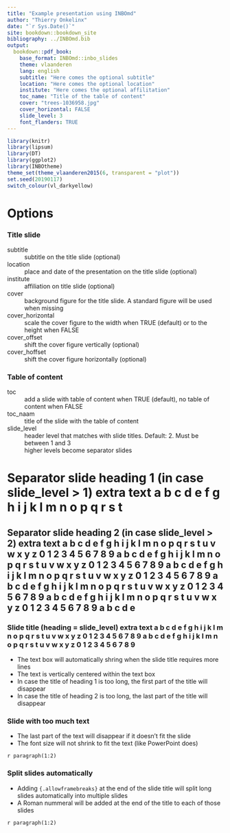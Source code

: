 ```yaml
--- 
title: "Example presentation using INBOmd"
author: "Thierry Onkelinx"
date: "`r Sys.Date()`"
site: bookdown::bookdown_site
bibliography: ../INBOmd.bib
output:
  bookdown::pdf_book:
    base_format: INBOmd::inbo_slides
    theme: vlaanderen
    lang: english
    subtitle: "Here comes the optional subtitle"
    location: "Here comes the optional location"
    institute: "Here comes the optional affilitation"
    toc_name: "Title of the table of content"
    cover: "trees-1036958.jpg"
    cover_horizontal: FALSE
    slide_level: 3
    font_flanders: TRUE
---
```


```r
library(knitr)
library(lipsum)
library(DT)
library(ggplot2)
library(INBOtheme)
theme_set(theme_vlaanderen2015(6, transparent = "plot"))
set.seed(20190117)
switch_colour(vl_darkyellow)
```

# Options

### Title slide

subtitle
  ~ subtitle on the title slide (optional)
  
location
  ~ place and date of the presentation on the title slide (optional)
  
institute
  ~ affiliation on title slide (optional)

cover
  ~ background figure for the title slide. A standard figure will be used when missing
  
cover_horizontal
  ~ scale the cover figure to the width when TRUE (default) or to the height when FALSE

cover_offset
  ~ shift the cover figure vertically (optional)

cover_hoffset
  ~ shift the cover figure horizontally (optional)

### Table of content

toc
  ~ add a slide with table of content when TRUE (default), no table of content when FALSE
  
toc_naam
  ~ title of the slide with the table of content

slide_level
  ~ header level that matches with slide titles. Default: 2. Must be between 1 and 3
  ~ higher levels become separator slides

# Separator slide heading 1 (in case slide_level > 1) extra text a b c d e f g h i j k l m n o p q r s t

## Separator slide heading 2 (in case slide_level > 2) extra text a b c d e f g h i j k l m n o p q r s t u v w x y z 0 1 2 3 4 5 6 7 8 9 a b c d e f g h i j k l m n o p q r s t u v w x y z 0 1 2 3 4 5 6 7 8 9  a b c d e f g h i j k l m n o p q r s t u v w x y z 0 1 2 3 4 5 6 7 8 9 a b c d e f g h i j k l m n o p q r s t u v w x y z 0 1 2 3 4 5 6 7 8 9 a b c d e f g h i j k l m n o p q r s t u v w x y z 0 1 2 3 4 5 6 7 8 9 a b c d e

### Slide title (heading = slide_level) extra text a b c d e f g h i j k l m n o p q r s t u v w x y z 0 1 2 3 4 5 6 7 8 9 a b c d e f g h i j k l m n o p q r s t u v w x y z 0 1 2 3 4 5 6 7 8 9

- The text box will automatically shring when the slide title requires more lines
- The text is vertically centered within the text box
- In case the title of heading 1 is too long, the first part of the title will disappear
- In case the title of heading 2 is too long, the last part of the title will disappear

### Slide with too much text

- The last part of the text will disappear if it doesn't fit the slide
- The font size will not shrink to fit the text (like PowerPoint does)

`r paragraph(1:2)`

### Split slides automatically {.allowframebreaks}

- Adding `{.allowframebreaks}` at the end of the slide title will split long slides automatically into multiple slides
- A Roman nummeral will be added at the end of the title to each of those slides

`r paragraph(1:2)`
